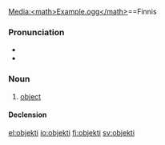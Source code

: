 [[Media:<math>Example.ogg</math>

]]==Finnis
===Pronunciation===
* {{IPA|[ˈo̞bje̞kti]|lang=fi}}
* {{hyphenation|ob|jek|ti}}

===Noun===
{{fi-noun|objekt|type=tuoli}}

# [[object]]

====Declension====
{{fi-decl-tuoli|objekt}}

[[el:objekti]]
[[io:objekti]]
[[fi:objekti]]
[[sv:objekti]]